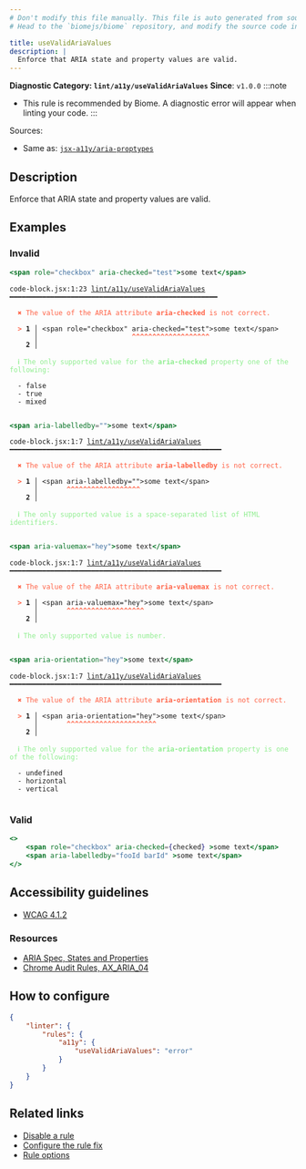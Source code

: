 ```yaml
---
# Don't modify this file manually. This file is auto generated from source, and you will lose your changes next time the website is built.
# Head to the `biomejs/biome` repository, and modify the source code in there.

title: useValidAriaValues
description: |
  Enforce that ARIA state and property values are valid.
---
```


**Diagnostic Category: `lint/a11y/useValidAriaValues`**
<Tabs>
<TabItem label="JSX and TSX" icon="seti:javascript">
**Since**: `v1.0.0`
:::note
- This rule is recommended by Biome. A diagnostic error will appear when linting your code.
:::

Sources: 
- Same as: <a href="https://github.com/jsx-eslint/eslint-plugin-jsx-a11y/blob/main/docs/rules/aria-proptypes.md" target="_blank"><code>jsx-a11y/aria-proptypes</code></a>

## Description
Enforce that ARIA state and property values are valid.

## Examples

### Invalid

```jsx
<span role="checkbox" aria-checked="test">some text</span>
```

<pre class="language-text"><code class="language-text">code-block.jsx:1:23 <a href="https://biomejs.dev/linter/rules/use-valid-aria-values">lint/a11y/useValidAriaValues</a> ━━━━━━━━━━━━━━━━━━━━━━━━━━━━━━━━━━━━━━━━━━━━━━━━━━━<br /><br />  <strong><span style="color: Tomato;">✖</span></strong> <span style="color: Tomato;">The value of the ARIA attribute </span><span style="color: Tomato;"><strong>aria-checked</strong></span><span style="color: Tomato;"> is not correct.</span><br />  <br />  <strong><span style="color: Tomato;">&gt;</span></strong> <strong>1 │ </strong>&lt;span role=&quot;checkbox&quot; aria-checked=&quot;test&quot;&gt;some text&lt;/span&gt;<br />   <strong>   │ </strong>                      <strong><span style="color: Tomato;">^</span></strong><strong><span style="color: Tomato;">^</span></strong><strong><span style="color: Tomato;">^</span></strong><strong><span style="color: Tomato;">^</span></strong><strong><span style="color: Tomato;">^</span></strong><strong><span style="color: Tomato;">^</span></strong><strong><span style="color: Tomato;">^</span></strong><strong><span style="color: Tomato;">^</span></strong><strong><span style="color: Tomato;">^</span></strong><strong><span style="color: Tomato;">^</span></strong><strong><span style="color: Tomato;">^</span></strong><strong><span style="color: Tomato;">^</span></strong><strong><span style="color: Tomato;">^</span></strong><strong><span style="color: Tomato;">^</span></strong><strong><span style="color: Tomato;">^</span></strong><strong><span style="color: Tomato;">^</span></strong><strong><span style="color: Tomato;">^</span></strong><strong><span style="color: Tomato;">^</span></strong><strong><span style="color: Tomato;">^</span></strong><br />    <strong>2 │ </strong><br />  <br />  <strong><span style="color: lightgreen;">ℹ</span></strong> <span style="color: lightgreen;">The only supported value for the </span><span style="color: lightgreen;"><strong>aria-checked</strong></span><span style="color: lightgreen;"> property one of the following:</span><br />  <br />  - false<br />  - true<br />  - mixed<br />  <br /></code></pre>

```jsx
<span aria-labelledby="">some text</span>
```

<pre class="language-text"><code class="language-text">code-block.jsx:1:7 <a href="https://biomejs.dev/linter/rules/use-valid-aria-values">lint/a11y/useValidAriaValues</a> ━━━━━━━━━━━━━━━━━━━━━━━━━━━━━━━━━━━━━━━━━━━━━━━━━━━━<br /><br />  <strong><span style="color: Tomato;">✖</span></strong> <span style="color: Tomato;">The value of the ARIA attribute </span><span style="color: Tomato;"><strong>aria-labelledby</strong></span><span style="color: Tomato;"> is not correct.</span><br />  <br />  <strong><span style="color: Tomato;">&gt;</span></strong> <strong>1 │ </strong>&lt;span aria-labelledby=&quot;&quot;&gt;some text&lt;/span&gt;<br />   <strong>   │ </strong>      <strong><span style="color: Tomato;">^</span></strong><strong><span style="color: Tomato;">^</span></strong><strong><span style="color: Tomato;">^</span></strong><strong><span style="color: Tomato;">^</span></strong><strong><span style="color: Tomato;">^</span></strong><strong><span style="color: Tomato;">^</span></strong><strong><span style="color: Tomato;">^</span></strong><strong><span style="color: Tomato;">^</span></strong><strong><span style="color: Tomato;">^</span></strong><strong><span style="color: Tomato;">^</span></strong><strong><span style="color: Tomato;">^</span></strong><strong><span style="color: Tomato;">^</span></strong><strong><span style="color: Tomato;">^</span></strong><strong><span style="color: Tomato;">^</span></strong><strong><span style="color: Tomato;">^</span></strong><strong><span style="color: Tomato;">^</span></strong><strong><span style="color: Tomato;">^</span></strong><strong><span style="color: Tomato;">^</span></strong><br />    <strong>2 │ </strong><br />  <br />  <strong><span style="color: lightgreen;">ℹ</span></strong> <span style="color: lightgreen;">The only supported value is a space-separated list of HTML identifiers.</span><br />  <br /></code></pre>

```jsx
<span aria-valuemax="hey">some text</span>
```

<pre class="language-text"><code class="language-text">code-block.jsx:1:7 <a href="https://biomejs.dev/linter/rules/use-valid-aria-values">lint/a11y/useValidAriaValues</a> ━━━━━━━━━━━━━━━━━━━━━━━━━━━━━━━━━━━━━━━━━━━━━━━━━━━━<br /><br />  <strong><span style="color: Tomato;">✖</span></strong> <span style="color: Tomato;">The value of the ARIA attribute </span><span style="color: Tomato;"><strong>aria-valuemax</strong></span><span style="color: Tomato;"> is not correct.</span><br />  <br />  <strong><span style="color: Tomato;">&gt;</span></strong> <strong>1 │ </strong>&lt;span aria-valuemax=&quot;hey&quot;&gt;some text&lt;/span&gt;<br />   <strong>   │ </strong>      <strong><span style="color: Tomato;">^</span></strong><strong><span style="color: Tomato;">^</span></strong><strong><span style="color: Tomato;">^</span></strong><strong><span style="color: Tomato;">^</span></strong><strong><span style="color: Tomato;">^</span></strong><strong><span style="color: Tomato;">^</span></strong><strong><span style="color: Tomato;">^</span></strong><strong><span style="color: Tomato;">^</span></strong><strong><span style="color: Tomato;">^</span></strong><strong><span style="color: Tomato;">^</span></strong><strong><span style="color: Tomato;">^</span></strong><strong><span style="color: Tomato;">^</span></strong><strong><span style="color: Tomato;">^</span></strong><strong><span style="color: Tomato;">^</span></strong><strong><span style="color: Tomato;">^</span></strong><strong><span style="color: Tomato;">^</span></strong><strong><span style="color: Tomato;">^</span></strong><strong><span style="color: Tomato;">^</span></strong><strong><span style="color: Tomato;">^</span></strong><br />    <strong>2 │ </strong><br />  <br />  <strong><span style="color: lightgreen;">ℹ</span></strong> <span style="color: lightgreen;">The only supported value is number.</span><br />  <br /></code></pre>

```jsx
<span aria-orientation="hey">some text</span>
```

<pre class="language-text"><code class="language-text">code-block.jsx:1:7 <a href="https://biomejs.dev/linter/rules/use-valid-aria-values">lint/a11y/useValidAriaValues</a> ━━━━━━━━━━━━━━━━━━━━━━━━━━━━━━━━━━━━━━━━━━━━━━━━━━━━<br /><br />  <strong><span style="color: Tomato;">✖</span></strong> <span style="color: Tomato;">The value of the ARIA attribute </span><span style="color: Tomato;"><strong>aria-orientation</strong></span><span style="color: Tomato;"> is not correct.</span><br />  <br />  <strong><span style="color: Tomato;">&gt;</span></strong> <strong>1 │ </strong>&lt;span aria-orientation=&quot;hey&quot;&gt;some text&lt;/span&gt;<br />   <strong>   │ </strong>      <strong><span style="color: Tomato;">^</span></strong><strong><span style="color: Tomato;">^</span></strong><strong><span style="color: Tomato;">^</span></strong><strong><span style="color: Tomato;">^</span></strong><strong><span style="color: Tomato;">^</span></strong><strong><span style="color: Tomato;">^</span></strong><strong><span style="color: Tomato;">^</span></strong><strong><span style="color: Tomato;">^</span></strong><strong><span style="color: Tomato;">^</span></strong><strong><span style="color: Tomato;">^</span></strong><strong><span style="color: Tomato;">^</span></strong><strong><span style="color: Tomato;">^</span></strong><strong><span style="color: Tomato;">^</span></strong><strong><span style="color: Tomato;">^</span></strong><strong><span style="color: Tomato;">^</span></strong><strong><span style="color: Tomato;">^</span></strong><strong><span style="color: Tomato;">^</span></strong><strong><span style="color: Tomato;">^</span></strong><strong><span style="color: Tomato;">^</span></strong><strong><span style="color: Tomato;">^</span></strong><strong><span style="color: Tomato;">^</span></strong><strong><span style="color: Tomato;">^</span></strong><br />    <strong>2 │ </strong><br />  <br />  <strong><span style="color: lightgreen;">ℹ</span></strong> <span style="color: lightgreen;">The only supported value for the </span><span style="color: lightgreen;"><strong>aria-orientation</strong></span><span style="color: lightgreen;"> property is one of the following:</span><br />  <br />  - undefined<br />  - horizontal<br />  - vertical<br />  <br /></code></pre>

### Valid

```jsx
<>
    <span role="checkbox" aria-checked={checked} >some text</span>
    <span aria-labelledby="fooId barId" >some text</span>
</>
```

## Accessibility guidelines

- [WCAG 4.1.2](https://www.w3.org/WAI/WCAG21/Understanding/name-role-value)

### Resources

- [ARIA Spec, States and Properties](https://www.w3.org/TR/wai-aria/#states_and_properties)
- [Chrome Audit Rules, AX_ARIA_04](https://github.com/GoogleChrome/accessibility-developer-tools/wiki/Audit-Rules#ax_aria_04)

## How to configure
```json title="biome.json"
{
	"linter": {
		"rules": {
			"a11y": {
				"useValidAriaValues": "error"
			}
		}
	}
}

```
## Related links

- [Disable a rule](/linter/#disable-a-lint-rule)
- [Configure the rule fix](/linter#configure-the-rule-fix)
- [Rule options](/linter/#rule-options)

</TabItem>
</Tabs>

